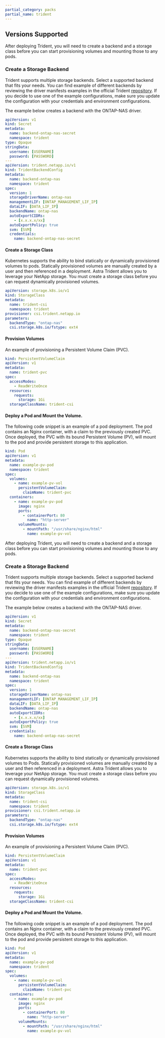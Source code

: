 ```yaml
---
partial_category: packs
partial_name: trident
---
```


## Versions Supported

<Tabs queryString="parent">
<TabItem label="23.07.x" value="trident_23.07">

After deploying Trident, you will need to create a backend and a storage class before you can start provisioning volumes
and mounting those to any pods.

### Create a Storage Backend

Trident supports multiple storage backends. Select a supported backend that fits your needs. You can find example of
different backends by reviewing the driver manifests examples in the official Trident
[repository](https://github.com/NetApp/trident/tree/master/trident-installer/sample-input/backends-samples). If you
decide to use one of the example configurations, make sure you update the configuration with your credentials and
environment configurations.

The example below creates a backend with the ONTAP-NAS driver.

```yaml
apiVersion: v1
kind: Secret
metadata:
  name: backend-ontap-nas-secret
  namespace: trident
type: Opaque
stringData:
  username: [USERNAME]
  password: [PASSWORD]
---
apiVersion: trident.netapp.io/v1
kind: TridentBackendConfig
metadata:
  name: backend-ontap-nas
  namespace: trident
spec:
  version: 1
  storageDriverName: ontap-nas
  managementLIF: [ONTAP_MANAGEMENT_LIF_IP]
  dataLIF: [DATA_LIF_IP]
  backendName: ontap-nas
  autoExportCIDRs:
    - [x.x.x.x/xx]
  autoExportPolicy: true
  svm: [SVM]
  credentials:
    name: backend-ontap-nas-secret
```

#### Create a Storage Class

Kubernetes supports the ability to bind statically or dynamically provisioned volumes to pods. Statically provisioned
volumes are manually created by a user and then referenced in a deployment. Astra Trident allows you to leverage your
NetApp storage. You must create a storage class before you can request dynamically provisioned volumes.

```yaml
apiVersion: storage.k8s.io/v1
kind: StorageClass
metadata:
  name: trident-csi
  namespace: trident
provisioner: csi.trident.netapp.io
parameters:
  backendType: "ontap-nas"
  csi.storage.k8s.io/fstype: ext4
```

#### Provision Volumes

An example of provisioning a Persistent Volume Claim (PVC).

```yaml
kind: PersistentVolumeClaim
apiVersion: v1
metadata:
  name: trident-pvc
spec:
  accessModes:
    - ReadWriteOnce
  resources:
    requests:
      storage: 1Gi
  storageClassName: trident-csi
```

#### Deploy a Pod and Mount the Volume.

The following code snippet is an example of a pod deployment. The pod contains an Nginx container, with a claim to the
previously created PVC. Once deployed, the PVC with its bound Persistent Volume (PV), will mount to the pod and provide
persistent storage to this application.

```yaml
kind: Pod
apiVersion: v1
metadata:
  name: example-pv-pod
  namespace: trident
spec:
  volumes:
    - name: example-pv-vol
      persistentVolumeClaim:
        claimName: trident-pvc
  containers:
    - name: example-pv-pod
      image: nginx
      ports:
        - containerPort: 80
          name: "http-server"
      volumeMounts:
        - mountPath: "/usr/share/nginx/html"
          name: example-pv-vol
```

</TabItem>

<TabItem label="23.01.x" value="trident_23.01">

After deploying Trident, you will need to create a backend and a storage class before you can start provisioning volumes
and mounting those to any pods.

### Create a Storage Backend

Trident supports multiple storage backends. Select a supported backend that fits your needs. You can find example of
different backends by reviewing the driver manifests examples in the official Trident
[repository](https://github.com/NetApp/trident/tree/master/trident-installer/sample-input/backends-samples). If you
decide to use one of the example configurations, make sure you update the configuration with your credentials and
environment configurations.

The example below creates a backend with the ONTAP-NAS driver.

```yaml
apiVersion: v1
kind: Secret
metadata:
  name: backend-ontap-nas-secret
  namespace: trident
type: Opaque
stringData:
  username: [USERNAME]
  password: [PASSWORD]
---
apiVersion: trident.netapp.io/v1
kind: TridentBackendConfig
metadata:
  name: backend-ontap-nas
  namespace: trident
spec:
  version: 1
  storageDriverName: ontap-nas
  managementLIF: [ONTAP_MANAGEMENT_LIF_IP]
  dataLIF: [DATA_LIF_IP]
  backendName: ontap-nas
  autoExportCIDRs:
    - [x.x.x.x/xx]
  autoExportPolicy: true
  svm: [SVM]
  credentials:
    name: backend-ontap-nas-secret
```

#### Create a Storage Class

Kubernetes supports the ability to bind statically or dynamically provisioned volumes to Pods. Statically provisioned
volumes are manually created by a user and then referenced in a deployment. Astra Trident allows you to leverage your
NetApp storage. You must create a storage class before you can request dynamically provisioned volumes.

```yaml
apiVersion: storage.k8s.io/v1
kind: StorageClass
metadata:
  name: trident-csi
  namespace: trident
provisioner: csi.trident.netapp.io
parameters:
  backendType: "ontap-nas"
  csi.storage.k8s.io/fstype: ext4
```

#### Provision Volumes

An example of provisioning a Persistent Volume Claim (PVC).

```yaml
kind: PersistentVolumeClaim
apiVersion: v1
metadata:
  name: trident-pvc
spec:
  accessModes:
    - ReadWriteOnce
  resources:
    requests:
      storage: 1Gi
  storageClassName: trident-csi
```

#### Deploy a Pod and Mount the Volume.

The following code snippet is an example of a pod deployment. The pod contains an Nginx container, with a claim to the
previously created PVC. Once deployed, the PVC with its bound Persistent Volume (PV), will mount to the pod and provide
persistent storage to this application.

```yaml
kind: Pod
apiVersion: v1
metadata:
  name: example-pv-pod
  namespace: trident
spec:
  volumes:
    - name: example-pv-vol
      persistentVolumeClaim:
        claimName: trident-pvc
  containers:
    - name: example-pv-pod
      image: nginx
      ports:
        - containerPort: 80
          name: "http-server"
      volumeMounts:
        - mountPath: "/usr/share/nginx/html"
          name: example-pv-vol
```

</TabItem>

</Tabs>